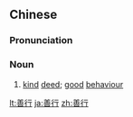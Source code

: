 ==Chinese==
{{zh-forms}}

===Pronunciation===
{{zh-pron
|m=shànxíng,shànxìng,2nb=Taiwan
|c=sin6 hang6
|h=pfs=san-hàng
|mn=siān-hēng
|cat=n
}}

===Noun===
{{zh-noun}}

# [[kind]] [[deed]]; [[good]] [[behaviour]]

[[lt:善行]]
[[ja:善行]]
[[zh:善行]]